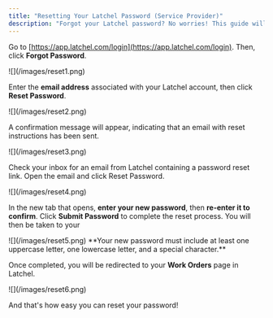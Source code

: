 ```yaml
---
title: "Resetting Your Latchel Password (Service Provider)"
description: "Forgot your Latchel password? No worries! This guide will walk you through the simple steps to reset your password and regain access to your account. Follow the instructions below to get back in quickly."
---
```


Go to [https://app.latchel.com/login](https://app.latchel.com/login). Then, click **Forgot Password**.

<Frame as="div">
  ![](/images/reset1.png)
</Frame>

Enter the **email address** associated with your Latchel account, then click **Reset Password**.&#x20;

<Frame as="div">
  ![](/images/reset2.png)
</Frame>

A confirmation message will appear, indicating that an email with reset instructions has been sent.

<Frame as="div">
  ![](/images/reset3.png)
</Frame>

Check your inbox for an email from Latchel containing a password reset link. Open the email and click Reset Password.

<Frame as="div">
  ![](/images/reset4.png)
</Frame>

In the new tab that opens, **enter your new password**, then **re-enter it to confirm**. Click **Submit Password** to complete the reset process. You will then be taken to your&#x20;

<Frame as="div">
  ![](/images/reset5.png)
</Frame>

<Tip>
  **Your new password must include at least one uppercase letter, one lowercase letter, and a special character.**
</Tip>

Once completed, you will be redirected to your **Work Orders** page in Latchel.

<Frame as="div">
  ![](/images/reset6.png)
</Frame>

And that's how easy you can reset your password!&#x20;